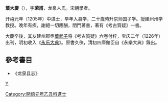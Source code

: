 {{refimprove|time=2010-08-06T06:43:34+00:00}}
'''葉大慶'''（{{bd|?||?|}}），字'''荣甫'''，龙泉人氏。宋朝學者。

开禧元年（1205年）中进士，早年入县学，二十歲時升京师国子学。授建州州学教授。晚年有疾，謝絕一切應酬，閉門著書，著有《考古質疑》一書。

大慶卒後，其友建州郡丞[[葉武子|葉武子]]将《考古質疑》六卷付梓，宝庆二年（1226年）出刊，明初收入《[[永乐大典|永乐大典]]》。原書久佚，清初四庫館臣自《永樂大典》錄出。

==參考書目==
*《龙泉县志》
[[category:宋朝政治人物|Y]]
[[Category:開禧元年乙丑科進士|Category:開禧元年乙丑科進士]]